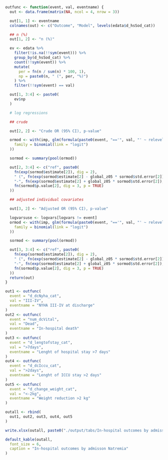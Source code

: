 ```r

outfunc <- function(event, val, eventname) {
  out <- data.frame(matrix(NA, ncol = 4, nrow = 3))

  out[1, 1] <- eventname
  colnames(out) <- c("Outcome", "Model", levels(edata$d_hsSod_cat))

  ## n (%)
  out[1, 2] <- "n (%)"

  ev <- edata %>%
    filter(!is.na(!!sym(event))) %>%
    group_by(d_hsSod_cat) %>%
    count(!!sym(event)) %>%
    mutate(
      per = fn(n / sum(n) * 100, 1),
      np = paste0(n, " (", per, "%)")
    ) %>%
    filter(!!sym(event) == val)

  out[1, 3:4] <- paste0(
    ev$np
  )

  # log regressions

  ## crude

  out[2, 2] <- "Crude OR (95% CI), p-value"

  ormod <- with(imp, glm(formula(paste0(event, "=='", val, "' ~ relevel(d_hsSod_cat, ref = '>=135')")),
    family = binomial(link = "logit")
  ))

  sormod <- summary(pool(ormod))

  out[2, 3:4] <- c("ref", paste0(
    fn(exp(sormod$estimate[2]), dig = 2),
    " (", fn(exp(sormod$estimate[2] - global_z05 * sormod$std.error[2]), dig = 2),
    "-", fn(exp(sormod$estimate[2] + global_z05 * sormod$std.error[2]), dig = 2), "), ",
    fn(sormod$p.value[2], dig = 3, p = TRUE)
  ))

  ## adjusted individual covariates

  out[3, 2] <- "Adjusted OR (95% CI), p-value"

  logvarsuse <- logvars[logvars != event]
  ormod <- with(imp, glm(formula(paste0(event, "=='", val, "' ~ relevel(d_hsSod_cat, ref = '>=135') + ", paste(logvarsuse, collapse = " + "))),
    family = binomial(link = "logit")
  ))

  sormod <- summary(pool(ormod))

  out[3, 3:4] <- c("ref", paste0(
    fn(exp(sormod$estimate[2]), dig = 2),
    " (", fn(exp(sormod$estimate[2] - global_z05 * sormod$std.error[2]), dig = 2),
    "-", fn(exp(sormod$estimate[2] + global_z05 * sormod$std.error[2]), dig = 2), "), ",
    fn(sormod$p.value[2], dig = 3, p = TRUE)
  ))
  return(out)
}
```

```r
out1 <- outfunc(
  event = "d_dcNyha_cat",
  val = "III-IV",
  eventname = "NYHA III-IV at discharge"
)
out2 <- outfunc(
  event = "num_dcVital",
  val = "Dead",
  eventname = "In-hospital death"
)
out3 <- outfunc(
  event = "d_lengtofstay_cat",
  val = ">7days",
  eventname = "Lenght of hospital stay >7 days"
)
out4 <- outfunc(
  event = "d_dcIccu_cat",
  val = ">2days",
  eventname = "Lenght of ICCU stay >2 days"
)
out5 <- outfunc(
  event = "d_change_weight_cat",
  val = "<-2kg",
  eventname = "Weight reduction >2 kg"
)

outall <- rbind(
  out1, out2, out3, out4, out5
)

write.xlsx(outall, paste0("./output/tabs/In-hospital outcomes by admisson Natremia_", Sys.Date(), ".xlsx"), rowNames = FALSE, overwrite = T)

default_kable(outall,
  font_size = 6,
  caption = "In-hospital outcomes by admisson Natremia"
)
```
